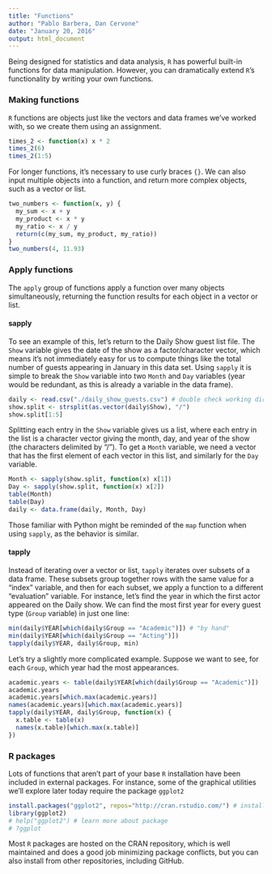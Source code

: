 ```yaml
---
title: "Functions"
author: "Pablo Barbera, Dan Cervone"
date: "January 20, 2016"
output: html_document
---
```


Being designed for statistics and data analysis, `R` has powerful built-in functions for data manipulation. However, you can dramatically extend `R`'s functionality by writing your own functions.

### Making functions

`R` functions are objects just like the vectors and data frames we've worked with, so we create them using an assignment.

```r
times_2 <- function(x) x * 2
times_2(6)
times_2(1:5)
```

For longer functions, it's necessary to use curly braces `{}`. We can also input multiple objects into a function, and return more complex objects, such as a vector or list.

```r
two_numbers <- function(x, y) {
  my_sum <- x + y
  my_product <- x * y
  my_ratio <- x / y
  return(c(my_sum, my_product, my_ratio))
}
two_numbers(4, 11.93)
```

### Apply functions

The `apply` group of functions apply a function over many objects simultaneously, returning the function results for each object in a vector or list. 

#### sapply

To see an example of this, let's return to the Daily Show guest list file. The `Show` variable gives the date of the show as a factor/character vector, which means it's not immediately easy for us to compute things like the total number of guests appearing in January in this data set. Using `sapply` it is simple to break the `Show` variable into two `Month` and `Day` variables (year would be redundant, as this is already a variable in the data frame).

```r
daily <- read.csv("./daily_show_guests.csv") # double check working directory
show.split <- strsplit(as.vector(daily$Show), "/")
show.split[1:5]
```

Splitting each entry in the `Show` variable gives us a list, where each entry in the list is a character vector giving the month, day, and year of the show (the characters delimited by "/"). To get a `Month` variable, we need a vector that has the first element of each vector in this list, and similarly for the `Day` variable.

```r
Month <- sapply(show.split, function(x) x[1])
Day <- sapply(show.split, function(x) x[2])
table(Month)
table(Day)
daily <- data.frame(daily, Month, Day)
```

Those familiar with Python might be reminded of the `map` function when using `sapply`, as the behavior is similar. 

#### tapply

Instead of iterating over a vector or list, `tapply` iterates over subsets of a data frame. These subsets group together rows with the same value for a "index" variable, and then for each subset, we apply a function to a different "evaluation" variable. For instance, let's find the year in which the first actor appeared on the Daily show. We can find the most first year for every guest type (`Group` variable) in just one line:

```r
min(daily$YEAR[which(daily$Group == "Academic")]) # "by hand"
min(daily$YEAR[which(daily$Group == "Acting")])
tapply(daily$YEAR, daily$Group, min)
```

Let's try a slightly more complicated example. Suppose we want to see, for each `Group`, which year had the most appearances. 

```r
academic.years <- table(daily$YEAR[which(daily$Group == "Academic")])
academic.years
academic.years[which.max(academic.years)]
names(academic.years)[which.max(academic.years)]
tapply(daily$YEAR, daily$Group, function(x) {
  x.table <- table(x)
  names(x.table)[which.max(x.table)]
})
```

### R packages

Lots of functions that aren't part of your base `R` installation have been included in external packages. For instance, some of the graphical utilities we'll explore later today require the package `ggplot2`

```r
install.packages("ggplot2", repos="http://cran.rstudio.com/") # installs
library(ggplot2)
# help("ggplot2") # learn more about package
# ?ggplot
```

Most `R` packages are hosted on the CRAN repository, which is well maintained and does a good job minimizing package conflicts, but you can also install from other repositories, including GitHub.